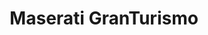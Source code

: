 ---
publishDate: 2023-01-01
title: Maserati GranTurismo

excerpt: El Maserati GranTurismo es un gran turismo de lujo que ofrece una perfecta combinación de rendimiento y elegancia.

general:
    make: Maserati
    model: GranTurismo
    price: 150000
    bodyType: Coupe
    drivetrain: Rear-Wheel Drive
    doors: 2
    seatingCapacity: 4
    condition: Usado
    availability: in-stock

history:
    mileage: 15000
    year: 2018

technical:
    horsePower: 454
    transmission: Automatic
    engineSizeCC: 4691

efficiency:
    fuelType: Petrol
    fuelEfficiencyMPG: 16
    emissionsCO2: '331'

exterior:
    color: Azul
    paintType: Metallic

interior:
    materialSeats: Cuero
    heatedSeats: true

misc:
    vin: ZAM45VMA4J0234567
    registrationStatus: Registered
    warranty: 2 años
    dealerNotes: Este Maserati GranTurismo está en excelente condición con un historial de servicio completo.
---